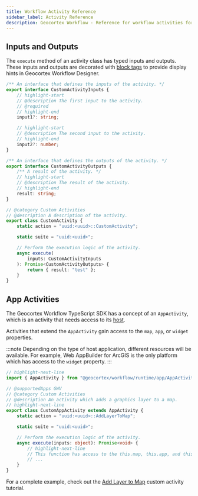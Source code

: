 ```yaml
---
title: Workflow Activity Reference
sidebar_label: Activity Reference
description: Geocortex Workflow - Reference for workflow activities for web applications
---
```


## Inputs and Outputs

The `execute` method of an activity class has typed inputs and outputs. These inputs and outputs are decorated with [block tags](sdk-web-activity-block-tags.mdx) to provide display hints in Geocortex Workflow Designer.

```ts title="src/activities/CustomActivity.ts"
/** An interface that defines the inputs of the activity. */
export interface CustomActivityInputs {
    // highlight-start
    // @description The first input to the activity.
    // @required
    // highlight-end
    input1?: string;

    // highlight-start
    // @description The second input to the activity.
    // highlight-end
    input2?: number;
}

/** An interface that defines the outputs of the activity. */
export interface CustomActivityOutputs {
    /** A result of the activity. */
    // highlight-start
    // @description The result of the activity.
    // highlight-end
    result: string;
}

// @category Custom Activities
// @description A description of the activity.
export class CustomActivity {
    static action = "uuid:<uuid>::CustomActivity";

    static suite = "uuid:<uuid>";

    // Perform the execution logic of the activity.
    async execute(
        inputs: CustomActivityInputs
    ): Promise<CustomActivityOutputs> {
        return { result: "test" };
    }
}
```

## App Activities

The Geocortex Workflow TypeScript SDK has a concept of an `AppActivity`, which is an activity that needs access to its [host](key-concepts.mdx#geocortex-workflow-hosts).

Activities that extend the `AppActivity` gain access to the `map`, `app`, or `widget` properties.

:::note
Depending on the type of host application, different resources will be available. For example, Web AppBuilder for ArcGIS is the only platform which has access to the `widget` property.
:::

```ts
// highlight-next-line
import { AppActivity } from "@geocortex/workflow/runtime/app/AppActivity";

// @supportedApps GWV
// @category Custom Activities
// @description An activity which adds a graphics layer to a map.
// highlight-next-line
export class CustomAppActivity extends AppActivity {
    static action = "uuid:<uuid>::AddLayerToMap";

    static suite = "uuid:<uuid>";

    // Perform the execution logic of the activity.
    async execute(inputs: object): Promise<void> {
        // highlight-next-line
        // This function has access to the this.map, this.app, and this.widget properties.
        // ...
    }
}
```

For a complete example, check out the [Add Layer to Map](tutorial-web-add-layer-to-map.mdx) custom activity tutorial.
